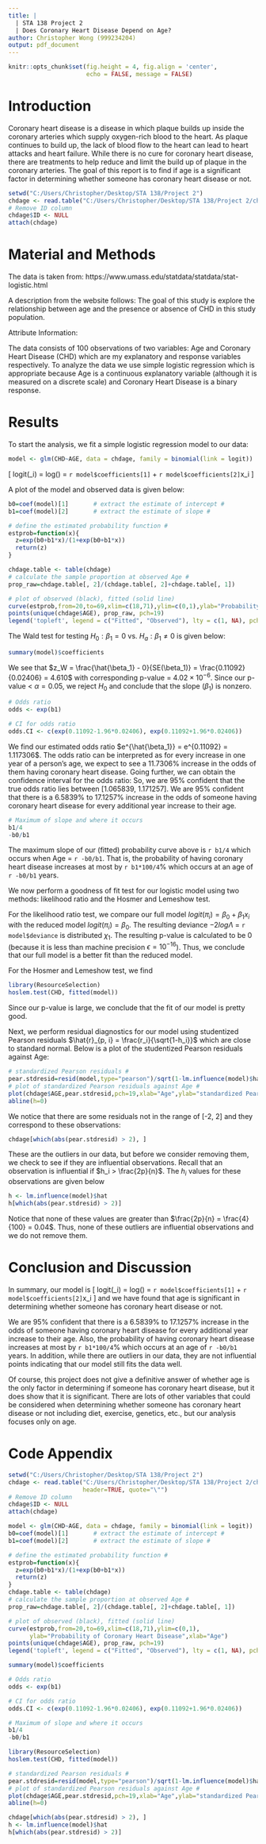 ---
title: |
  | STA 138 Project 2
  | Does Coronary Heart Disease Depend on Age?
author: Christopher Wong (999234204)
output: pdf_document
---
```{r global_options, include = FALSE}
knitr::opts_chunk$set(fig.height = 4, fig.align = 'center',
                      echo = FALSE, message = FALSE)
```

# Introduction
Coronary heart disease is a disease in which plaque builds up inside the coronary arteries which supply oxygen-rich blood to the heart. As plaque continues to build up, the lack of blood flow to the heart can lead to heart attacks and heart failure. While there is no cure for coronary heart disease, there are treatments to help reduce and limit the build up of plaque in the coronary arteries. The goal of this report is to find if age is a significant factor in determining whether someone has coronary heart disease or not.

```{r}
setwd("C:/Users/Christopher/Desktop/STA 138/Project 2")
chdage <- read.table("C:/Users/Christopher/Desktop/STA 138/Project 2/chdage.dat", header=TRUE, quote="\"")
# Remove ID column
chdage$ID <- NULL
attach(chdage)
```

# Material and Methods

The data is taken from: https://www.umass.edu/statdata/statdata/stat-logistic.html

A description from the website follows:
The goal of this study is explore the relationship between age and the presence or absence of CHD in this study population.  

Attribute Information:
\begin{enumerate}
   \item Age (in years)
   \item Coronary Heart Disease (CHD)\\
          (0 = absent, 1 = present)
\end{enumerate}

The data consists of 100 observations of two variables: Age and Coronary Heart Disease (CHD) which are my explanatory and response variables respectively. To analyze the data we use simple logistic regression which is appropriate because Age is a continuous explanatory variable (although it is measured on a discrete scale) and Coronary Heart Disease is a binary response.

# Results

To start the analysis, we fit a simple logistic regression model to our data:
```{r}
model <- glm(CHD~AGE, data = chdage, family = binomial(link = logit))
```
\[
  logit(\pi_i) = log(\frac{\pi_i}{1-\pi_i}) = `r model$coefficients[1]` + `r model$coefficients[2]`x_i
\]

A plot of the model and observed data is given below:
```{r}
b0=coef(model)[1]       # extract the estimate of intercept #
b1=coef(model)[2]       # extract the estimate of slope #

# define the estimated probability function #
estprob=function(x){    
  z=exp(b0+b1*x)/(1+exp(b0+b1*x))
  return(z)
}

chdage.table <- table(chdage)
# calculate the sample proportion at observed Age #
prop_raw=chdage.table[, 2]/(chdage.table[, 2]+chdage.table[, 1])    

# plot of observed (black), fitted (solid line)
curve(estprob,from=20,to=69,xlim=c(18,71),ylim=c(0,1),ylab="Probability of Coronary Heart Disease",xlab="Age")       
points(unique(chdage$AGE), prop_raw, pch=19)
legend('topleft', legend = c("Fitted", "Observed"), lty = c(1, NA), pch = c(NA, 19))
```

The Wald test for testing $H_0: \beta_1 = 0$ vs. $H_a: \beta_1 \neq 0$ is given below:
```{r}
summary(model)$coefficients
```

We see that $z_W = \frac{\hat{\beta_1} - 0}{SE(\beta_1)} = \frac{0.11092}{0.02406} = 4.610$ with corresponding p-value = $4.02\times 10^{-6}$. Since our p-value < $\alpha = 0.05$, we reject $H_0$ and conclude that the slope ($\beta_1$) is nonzero.

```{r}
# Odds ratio
odds <- exp(b1)

# CI for odds ratio
odds.CI <- c(exp(0.11092-1.96*0.02406), exp(0.11092+1.96*0.02406))
```
We find our estimated odds ratio $e^{\hat{\beta_1}} = e^{0.11092} = 1.117306$. The odds ratio can be interpreted as for every increase in one year of a person's age, we expect to see a 11.7306% increase in the odds of them having coronary heart disease. Going further, we can obtain the confidence interval for the odds ratio:
\begin{align*}
  \left[e^{\hat{\beta_1}-z_{\alpha/2}SE(\hat{\beta_1})}, e^{\hat{\beta_1}+z_{\alpha/2}SE(\hat{\beta_1})}\right] &= \left[e^{0.11092-1.96(0.02406)}, e^{0.11092+1.96(0.02406)}\right]\\
  &= \left[1.065839, 1.171257\right].
\end{align*}
So, we are 95% confident that the true odds ratio lies between [1.065839, 1.171257]. We are 95% confident that there is a 6.5839% to 17.1257% increase in the odds of someone  having coronary heart disease for every additional year increase to their age.

```{r, eval = FALSE}
# Maximum of slope and where it occurs
b1/4
-b0/b1
```
The maximum slope of our (fitted) probability curve above is `r b1/4` which occurs when Age = `r -b0/b1`. That is, the probability of having coronary heart disease increases at most by `r b1*100/4`% which occurs at an age of `r -b0/b1` years.

We now perform a goodness of fit test for our logistic model using two methods: likelihood ratio and the Hosmer and Lemeshow test.

For the likelihood ratio test, we compare our full model $logit(\pi_i) = \beta_0 + \beta_1x_i$ with the reduced model $logit(\pi_i) = \beta_0$. The resulting deviance $-2log\Lambda$ = `r model$deviance` is distributed $\chi_1$. The resulting p-value is calculated to be 0 (because it is less than machine precision $\epsilon = 10^{-16}$). Thus, we conclude that our full model is a better fit than the reduced model.

For the Hosmer and Lemeshow test, we find
```{r, warning = FALSE}
library(ResourceSelection)                                      
hoslem.test(CHD, fitted(model))
```
Since our p-value is large, we conclude that the fit of our model is pretty good.

Next, we perform residual diagnostics for our model using studentized Pearson residuals $\hat{r}_{p, i} = \frac{r_i}{\sqrt{1-h_i}}$ which are close to standard normal. Below is a plot of the studentized Pearson residuals against Age:
```{r}
# standardized Pearson residuals #
pear.stdresid=resid(model,type="pearson")/sqrt(1-lm.influence(model)$hat)                 
# plot of standardized Pearson residuals against Age #
plot(chdage$AGE,pear.stdresid,pch=19,xlab="Age",ylab="standardized Pearson residuals")  
abline(h=0)
```

We notice that there are some residuals not in the range of [-2, 2] and they correspond to these observations:
```{r}
chdage[which(abs(pear.stdresid) > 2), ]
```

These are the outliers in our data, but before we consider removing them, we check to see if they are influential observations. Recall that an observation is influential if $h_i > \frac{2p}{n}$. The $h_i$ values for these observations are given below
```{r}
h <- lm.influence(model)$hat
h[which(abs(pear.stdresid) > 2)]
```

Notice that none of these values are greater than $\frac{2p}{n} = \frac{4}{100} = 0.04$. Thus, none of these outliers are influential observations and we do not remove them.

# Conclusion and Discussion

In summary, our model is
\[
  logit(\pi_i) = log(\frac{\pi_i}{1-\pi_i}) = `r model$coefficients[1]` + `r model$coefficients[2]`x_i
\]
and we have found that age is significant in determining whether someone has coronary heart disease or not.

We are 95% confident that there is a 6.5839% to 17.1257% increase in the odds of someone  having coronary heart disease for every additional year increase to their age. Also, the probability of having coronary heart disease increases at most by `r b1*100/4`% which occurs at an age of `r -b0/b1` years. In addition, while there are outliers in our data, they are not influential points indicating that our model still fits the data well.

Of course, this project does not give a definitive answer of whether age is the only factor in determining if someone has coronary heart disease, but it does show that it is significant. There are lots of other variables that could be considered when determining whether someone has coronary heart disease or not including diet, exercise, genetics, etc., but our analysis focuses only on age.

\newpage

# Code Appendix
```{r, echo = TRUE, eval = FALSE}
setwd("C:/Users/Christopher/Desktop/STA 138/Project 2")
chdage <- read.table("C:/Users/Christopher/Desktop/STA 138/Project 2/chdage.dat",
                     header=TRUE, quote="\"")
# Remove ID column
chdage$ID <- NULL
attach(chdage)

model <- glm(CHD~AGE, data = chdage, family = binomial(link = logit))
b0=coef(model)[1]       # extract the estimate of intercept #
b1=coef(model)[2]       # extract the estimate of slope #

# define the estimated probability function #
estprob=function(x){    
  z=exp(b0+b1*x)/(1+exp(b0+b1*x))
  return(z)
}
chdage.table <- table(chdage)
# calculate the sample proportion at observed Age #
prop_raw=chdage.table[, 2]/(chdage.table[, 2]+chdage.table[, 1])    

# plot of observed (black), fitted (solid line)
curve(estprob,from=20,to=69,xlim=c(18,71),ylim=c(0,1),
      ylab="Probability of Coronary Heart Disease",xlab="Age")       
points(unique(chdage$AGE), prop_raw, pch=19)
legend('topleft', legend = c("Fitted", "Observed"), lty = c(1, NA), pch = c(NA, 19))

summary(model)$coefficients

# Odds ratio
odds <- exp(b1)

# CI for odds ratio
odds.CI <- c(exp(0.11092-1.96*0.02406), exp(0.11092+1.96*0.02406))

# Maximum of slope and where it occurs
b1/4
-b0/b1

library(ResourceSelection)                                      
hoslem.test(CHD, fitted(model))

# standardized Pearson residuals #
pear.stdresid=resid(model,type="pearson")/sqrt(1-lm.influence(model)$hat)                 
# plot of standardized Pearson residuals against Age #
plot(chdage$AGE,pear.stdresid,pch=19,xlab="Age",ylab="standardized Pearson residuals")  
abline(h=0)

chdage[which(abs(pear.stdresid) > 2), ]
h <- lm.influence(model)$hat
h[which(abs(pear.stdresid) > 2)]
```
